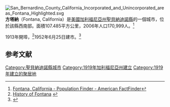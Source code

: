 {{noteTA
|1=zh-hans:丰塔纳;zh-hant:方塔納;
}}
[[File:San_Bernardino_County_California_Incorporated_and_Unincorporated_areas_Fontana_Highlighted.svg|right]]
'''方塔納'''（Fontana, California）是[[美國|美國]][[加利福尼亞州|加利福尼亞州]][[聖貝納迪諾縣_(加利福尼亞州)|聖貝納迪諾縣]]的一個城市，位於該縣西南部。面積107.485平方公里，2006年人口170,999人。<ref>[http://factfinder.census.gov/servlet/SAFFPopulation?_event=Search&geo_id=16000US0654652&_geoContext=01000US%7C04000US06%7C16000US0654652&_street=&_county=Fontana+city&_cityTown=Fontana+city&_state=04000US06&_zip=&_lang=en&_sse=on&ActiveGeoDiv=geoSelect&_useEV=&pctxt=fph&pgsl=160&_submenuId=population_0&ds_name=null&_ci_nbr=null&qr_name=null&reg=null%3Anull&_keyword=&_industry= Fontana, California - Population Finder - American FactFinder]{{Dead link|date=2020年4月 |bot=InternetArchiveBot |fix-attempted=yes }}</ref>

1913年開埠，<ref>[http://www.fontana.org/main/history.htm History of Fontana] {{webarchive|url=https://web.archive.org/web/20100524020213/http://www.fontana.org/main/history.htm |date=2010-05-24 }}</ref>1952年6月25日建市。<ref>{{cite web|url=http://www.cacities.org/resource_files/20457.IncorpDateLO.doc |title=Incorporation Dates of California Cities |accessdate=2007年2月20日 |deadurl=yes |archiveurl=https://web.archive.org/web/20070203045126/http://cacities.org/resource_files/20457.IncorpDateLO.doc |archivedate=2007年2月3日 }}</ref>

== 参考文献 ==
<div class="references-small">
<references />
</div>
{{聖貝納迪諾縣 (加利福尼亞州)}}
{{California}}
{{california-stub}}

[[Category:聖貝納迪諾縣城市|Category:聖貝納迪諾縣城市]]
[[Category:1919年加利福尼亞州建立|Category:1919年加利福尼亞州建立]]
[[Category:1919年建立的聚居地|Category:1919年建立的聚居地]]